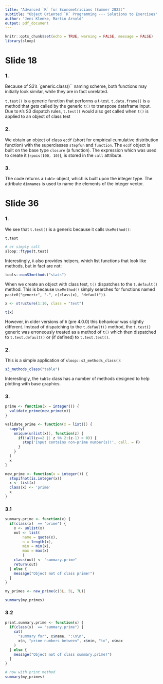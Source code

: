 ```yaml
---
title: "Advanced `R` for Econometricians (Summer 2022)"
subtitle: "Object Oriented `R` Programming --- Solutions to Exercises"
author: 'Jens Klenke, Martin Arnold' 
output: pdf_document
---
```


```r
knitr::opts_chunk$set(echo = TRUE, warning = FALSE, message = FALSE)
library(sloop)
```

# Slide 18

### 1. 

Because of S3’s `generic.class()`` naming scheme, both functions may initially look similar, while they are in fact unrelated.

`t.test()` is a generic function that performs a t-test. `t.data.frame()` is a method that gets called by the generic `t()` to transpose dataframe input.
Due to `R`’s S3 dispatch rules, `t.test()` would also get called when `t()` is applied to an object of class test

### 2.

We obtain an object of class `ecdf` (short for empirical cumulative distribution function) with the superclasses `stepfun` and `function`. The `ecdf` object is built on the base type `closure` (a function). The expression which was used to create it (`rpois(100, 10)`), is stored in the `call` attribute.

### 3.

The code returns a `table` object, which is built upon the integer type. The attribute `dimnames` is used to name the elements of the integer vector.


# Slide 36 

### 1.

We see that `t.test()` is a generic because it calls `UseMethod()`:

```r
t.test

# or simply call
sloop::ftype(t.test)
```


Interestingly, `R` also provides helpers, which list functions that look like methods, but in fact are not:

```r
tools::nonS3methods("stats")
```
When we create an object with class test, `t()` dispatches to the `t.default()` method. This is because `UseMethod()` simply searches for functions named `paste0("generic", ".", c(class(x), "default"))`.

```r
x <- structure(1:10, class = "test")

t(x)
```

However, in older versions of `R` (pre 4.0.0) this behaviour was slightly different. Instead of dispatching to the `t.default()` method, the `t.test()` generic was erroneously treated as a method of `t()` which then dispatched to `t.test.default()` or (if defined) to `t.test.test()`.

### 2.

This is a simple application of `sloop::s3_methods_class()`:

```r
s3_methods_class("table")
```

Interestingly, the `table` class has a number of methods designed to help plotting with base graphics.


### 3.

```r
prime <- function(x = integer()) {
  validate_prime(new_prime(x))
}

validate_prime <- function(x = list()) {
  sapply(
    unique(unlist(x)), function(z) {
      if(!all(z==2 || z %% 2:(z-1) > 0)) {
        stop('Input contains non-prime number(s)!', call. = F)
      }
    } 
  )
  x
}

new_prime <- function(x = integer()) {
  stopifnot(is.integer(x))
  x <- list(x)
  class(x) <- 'prime'
  x
}
```

### 3.1

```r
summary.prime <- function(x) {
  if(class(x)  == "prime") {
    x <- unlist(x)
    out <- list(
        name = quote(x),
        n = length(x),
        min = min(x),
        max = max(x)
        )
    class(out) <- "summary.prime"
    return(out)
  } else {
    message("Object not of class prime!")
  }
}

my_primes <- new_prime(c(3L, 5L, 7L))

summary(my_primes)
```

### 3.2

```r
print.summary.prime <- function(x) {
  if(class(x)  == "summary.prime") {
    cat(
      "summary for", x$name, ":\n\n",
      x$n, "prime numbers between", x$min, "to", x$max
    )
  } else {
    message("Object not of class summary.prime!")
  }
}

# now with print method
summary(my_primes)
```




